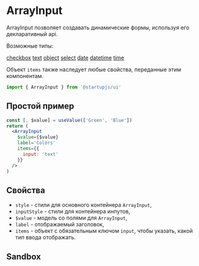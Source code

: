 
# ArrayInput

ArrayInput позволяет создавать динамические формы, используя его декларативный api.

Возможные типы:

[сheckbox](/docs/forms/Checkbox)
[text](/docs/forms/TextInput)
[object](/docs/forms/ObjectInput)
[select](/docs/forms/Select)
[date](/docs/forms/DateTimePicker)
[datetime](/docs/forms/DateTimePicker)
[time](/docs/forms/DateTimePicker)

Объект `items` также наследует любые свойства, переданные этим компонентам.

```jsx
import { ArrayInput } from '@startupjs/ui'
```

## Простой пример

```jsx example
const [, $value] = useValue(['Green', 'Blue'])
return (
  <ArrayInput
    $value={$value}
    label='Colors'
    items={{
      input: 'text'
    }}
  />
)
```

## Свойства

- `style` - стили для основного контейнера `ArrayInput`,
- `inputStyle` - стили для контейнера инпутов,
- `$value` - модель со полями для `ArrayInput`,
- `label` - отображаемый заголовок,
- `items` - объект с обязательным ключом `input`, чтобы указать, какой тип ввода отображать.

## Sandbox

<Sandbox Component={ArrayInput} />